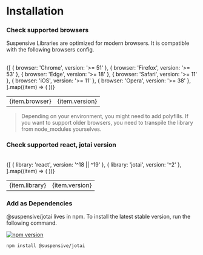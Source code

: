
# Installation

<Steps>

### Check supported browsers

Suspensive Libraries are optimized for modern browsers. It is compatible with the following browsers config.

<br />

<table>
  <tbody>
    {[
      { browser: 'Chrome', version: '>= 51' },
      { browser: 'Firefox', version: '>= 53' },
      { browser: 'Edge', version: '>= 18' },
      { browser: 'Safari', version: '>= 11' },
      { browser: 'iOS', version: '>= 11' },
      { browser: 'Opera', version: '>= 38' },
    ].map((item) => (
      <tr key={item.browser}>
        <td>{item.browser}</td>
        <td className="text-center">{item.version}</td>
      </tr>
    ))}
  </tbody>
</table>

> Depending on your environment, you might need to add polyfills. If you want to support older browsers, you need to transpile the library from node_modules yourselves.

### Check supported react, jotai version

<br />

<table>
  <tbody>
    {[
      { library: 'react', version: '^18 || ^19' },
      { library: 'jotai', version: '^2' },
    ].map((item) => (
      <tr key={item.library}>
        <td>{item.library}</td>
        <td className="text-center">{item.version}</td>
      </tr>
    ))}
  </tbody>
</table>

### Add as Dependencies

@suspensive/jotai lives in npm. To install the latest stable version, run the following command.

[![npm version](https://img.shields.io/npm/v/@suspensive/jotai?color=000&labelColor=000&logo=npm&label=)](https://www.npmjs.com/package/@suspensive/jotai)

```shell npm2yarn
npm install @suspensive/jotai
```

</Steps>

